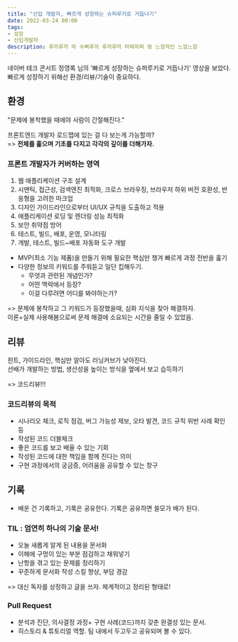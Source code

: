 ```yaml
---
title: "신입 개발자, 빠르게 성장하는 슈퍼루키로 거듭나기"
date: 2022-03-24 08:00
tags:
- 성장
- 신입개발자
description: 루끼루끼 마 수뻐루끼 루끼루끼 마찌마찌 랔 느낌적인 느낌느낌
---
```


네이버 테크 콘서트 정영록 님의 '빠르게 성장하는 슈퍼루키로 거듭나기' 영상을 보았다.  
빠르게 성장하기 위해선 환경/리뷰/기술이 중요하다.

## 환경

"문제에 봉착했을 때에야 사람이 간절해진다."

프론트엔드 개발자 로드맵에 있는 걸 다 보는게 가능할까?  
=> **전체를 훑으며 기초를 다지고 각각의 깊이를 더해가자.**

### 프론트 개발자가 커버하는 영역

1. 웹 애플리케이션 구조 설계
2. 시맨틱, 접근성, 검색엔진 최적화, 크로스 브라우징, 브라우저 하위 버전 호환성, 반응형을 고려한 마크업
3. 디자인 가이드라인으로부터 UI/UX 규칙을 도출하고 적용
4. 애플리케이션 로딩 및 렌더링 성능 최적화
5. 보안 취약점 방어
6. 테스트, 빌드, 배포, 운영, 모니터링
7. 개발, 테스트, 빌드~배포 자동화 도구 개발

- MVP(최소 기능 제품)을 만들기 위해 필요한 핵심만 챙겨 빠르게 과정 전반을 훑기
- 다양한 정보의 키워드를 주워듣고 일단 킵해두기. 
  - 무엇과 관련된 개념인가?
  - 어떤 맥락에서 등장?
  - 이걸 다루려면 어디를 봐야하는가?

=> 문제에 봉착하고 그 키워드가 등장했을때, 심화 지식을 찾아 해결하자.  
이론+실제 사용해봄으로써 문제 해결에 소요되는 시간을 줄일 수 있었음.

## 리뷰

힌트, 가이드라인, 핵심만 알아도 러닝커브가 낮아진다.  
선배가 개발하는 방법, 생산성을 높이는 방식을 옆에서 보고 습득하기

=> 코드리뷰!!!

### 코드리뷰의 목적

- 시나리오 체크, 로직 점검, 버그 가능성 제보, 오타 발견, 코드 규칙 위반 사례 확인 등
- 작성된 코드 더블체크
- 좋은 코드를 보고 배울 수 있는 기회
- 작성된 코드에 대한 책임을 함께 진다는 의미
- 구현 과정에서의 궁금증, 어려움을 공유할 수 있는 창구

## 기록

- 배운 건 기록하고, 기록은 공유한다. 기록은 공유하면 쓸모가 배가 된다.

### TIL : 엄연히 하나의 기술 문서!

- 오늘 새롭게 알게 된 내용을 문서화
- 이해에 구멍이 있는 부분 점검하고 채워넣기
- 난항을 겪고 있는 문제를 정리하기
- 꾸준하게 문서화 작성 스킬 향상, 부담 경감

=> 대신 독자를 상정하고 글을 쓰자. 체계적이고 정리된 형태로!

### Pull Request

- 분석과 진단, 의사결정 과정+ 구현 사례(코드)까지 갖춘 완결성 있는 문서.
- 히스토리 & 튜토리얼 역할. 팀 내에서 두고두고 공유되며 볼 수 있다.
